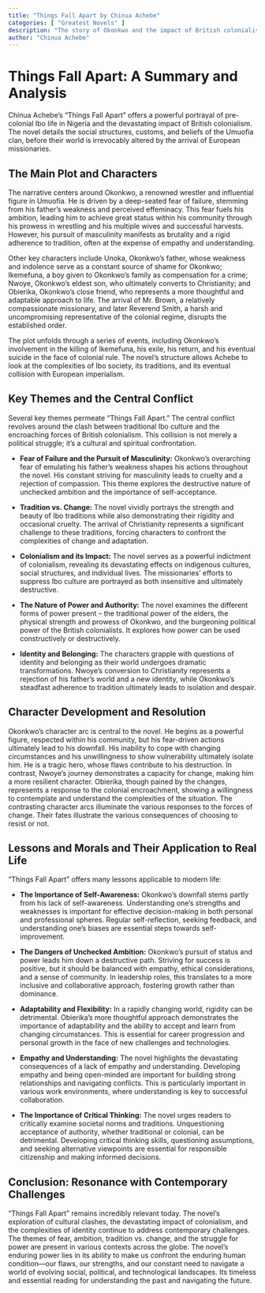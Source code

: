 ```yaml
---
title: "Things Fall Apart by Chinua Achebe"
categories: [ "Greatest Novels" ]
description: "The story of Okonkwo and the impact of British colonialism on Nigerian Igbo society."
author: "Chinua Achebe"
---
```

# Things Fall Apart: A Summary and Analysis

Chinua Achebe's "Things Fall Apart" offers a powerful portrayal of pre-colonial Ibo life in Nigeria and the devastating impact of British colonialism. The novel details the social structures, customs, and beliefs of the Umuofia clan, before their world is irrevocably altered by the arrival of European missionaries.

## The Main Plot and Characters

The narrative centers around Okonkwo, a renowned wrestler and influential figure in Umuofia. He is driven by a deep-seated fear of failure, stemming from his father’s weakness and perceived effeminacy. This fear fuels his ambition, leading him to achieve great status within his community through his prowess in wrestling and his multiple wives and successful harvests. However, his pursuit of masculinity manifests as brutality and a rigid adherence to tradition, often at the expense of empathy and understanding.

Other key characters include Unoka, Okonkwo's father, whose weakness and indolence serve as a constant source of shame for Okonkwo; Ikemefuna, a boy given to Okonkwo's family as compensation for a crime; Nwoye, Okonkwo’s eldest son, who ultimately converts to Christianity; and Obierika, Okonkwo's close friend, who represents a more thoughtful and adaptable approach to life. The arrival of Mr. Brown, a relatively compassionate missionary, and later Reverend Smith, a harsh and uncompromising representative of the colonial regime, disrupts the established order.

The plot unfolds through a series of events, including Okonkwo's involvement in the killing of Ikemefuna, his exile, his return, and his eventual suicide in the face of colonial rule. The novel's structure allows Achebe to look at the complexities of Ibo society, its traditions, and its eventual collision with European imperialism.


## Key Themes and the Central Conflict

Several key themes permeate "Things Fall Apart."  The central conflict revolves around the clash between traditional Ibo culture and the encroaching forces of British colonialism. This collision is not merely a political struggle; it's a cultural and spiritual confrontation.

* **Fear of Failure and the Pursuit of Masculinity:** Okonkwo's overarching fear of emulating his father's weakness shapes his actions throughout the novel. His constant striving for masculinity leads to cruelty and a rejection of compassion. This theme explores the destructive nature of unchecked ambition and the importance of self-acceptance.

* **Tradition vs. Change:** The novel vividly portrays the strength and beauty of Ibo traditions while also demonstrating their rigidity and occasional cruelty. The arrival of Christianity represents a significant challenge to these traditions, forcing characters to confront the complexities of change and adaptation.

* **Colonialism and its Impact:** The novel serves as a powerful indictment of colonialism, revealing its devastating effects on indigenous cultures, social structures, and individual lives.  The missionaries' efforts to suppress Ibo culture are portrayed as both insensitive and ultimately destructive.

* **The Nature of Power and Authority:** The novel examines the different forms of power present – the traditional power of the elders, the physical strength and prowess of Okonkwo, and the burgeoning political power of the British colonialists.  It explores how power can be used constructively or destructively.

* **Identity and Belonging:** The characters grapple with questions of identity and belonging as their world undergoes dramatic transformations. Nwoye’s conversion to Christianity represents a rejection of his father's world and a new identity, while Okonkwo's steadfast adherence to tradition ultimately leads to isolation and despair.


## Character Development and Resolution

Okonkwo's character arc is central to the novel. He begins as a powerful figure, respected within his community, but his fear-driven actions ultimately lead to his downfall. His inability to cope with changing circumstances and his unwillingness to show vulnerability ultimately isolate him. He is a tragic hero, whose flaws contribute to his destruction. In contrast, Nwoye's journey demonstrates a capacity for change, making him a more resilient character. Obierika, though pained by the changes, represents a response to the colonial encroachment, showing a willingness to contemplate and understand the complexities of the situation. The contrasting character arcs illuminate the various responses to the forces of change. Their fates illustrate the various consequences of choosing to resist or not.


## Lessons and Morals and Their Application to Real Life

"Things Fall Apart" offers many lessons applicable to modern life:

* **The Importance of Self-Awareness:** Okonkwo's downfall stems partly from his lack of self-awareness.  Understanding one's strengths and weaknesses is important for effective decision-making in both personal and professional spheres.  Regular self-reflection, seeking feedback, and understanding one's biases are essential steps towards self-improvement.

* **The Dangers of Unchecked Ambition:** Okonkwo's pursuit of status and power leads him down a destructive path. Striving for success is positive, but it should be balanced with empathy, ethical considerations, and a sense of community. In leadership roles, this translates to a more inclusive and collaborative approach, fostering growth rather than dominance.

* **Adaptability and Flexibility:** In a rapidly changing world, rigidity can be detrimental.  Obierika's more thoughtful approach demonstrates the importance of adaptability and the ability to accept and learn from changing circumstances. This is essential for career progression and personal growth in the face of new challenges and technologies.

* **Empathy and Understanding:** The novel highlights the devastating consequences of a lack of empathy and understanding. Developing empathy and being open-minded are important for building strong relationships and navigating conflicts. This is particularly important in various work environments, where understanding is key to successful collaboration.

* **The Importance of Critical Thinking:**  The novel urges readers to critically examine societal norms and traditions.  Unquestioning acceptance of authority, whether traditional or colonial, can be detrimental.  Developing critical thinking skills, questioning assumptions, and seeking alternative viewpoints are essential for responsible citizenship and making informed decisions.


## Conclusion:  Resonance with Contemporary Challenges

"Things Fall Apart" remains incredibly relevant today. The novel's exploration of cultural clashes, the devastating impact of colonialism, and the complexities of identity continue to address contemporary challenges. The themes of fear, ambition, tradition vs. change, and the struggle for power are present in various contexts across the globe. The novel's enduring power lies in its ability to make us confront the enduring human condition—our flaws, our strengths, and our constant need to navigate a world of evolving social, political, and technological landscapes.  Its timeless and essential reading for understanding the past and navigating the future.

